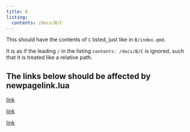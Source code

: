 ```yaml
---
title: A
listing:
  contents: /docs/B/C
---
```


This should have the contents of `C` listed, just like in `B/index.qmd`.

It is as if the leading `/` in the listing `contents: /docs/B/C` is ignored, 
such that it is treated like a relative path.

## The links below should be affected by newpagelink.lua
[link](https://example.com){target="_blank"}

[link](https://example.com)

[link](/docs/B)
